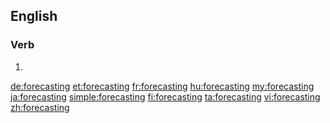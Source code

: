 ==English==

===Verb===
{{head|en}}

# {{present participle of|forecast}}

[[de:forecasting]]
[[et:forecasting]]
[[fr:forecasting]]
[[hu:forecasting]]
[[my:forecasting]]
[[ja:forecasting]]
[[simple:forecasting]]
[[fi:forecasting]]
[[ta:forecasting]]
[[vi:forecasting]]
[[zh:forecasting]]